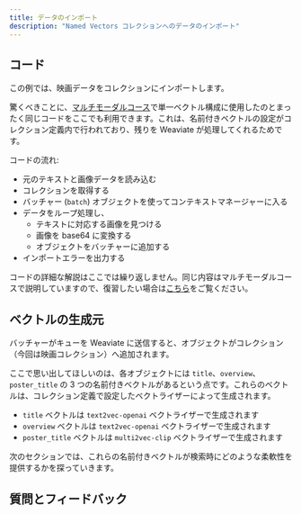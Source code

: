 ```yaml
---
title: データのインポート
description: "Named Vectors コレクションへのデータのインポート"
---
```



## <i class="fa-solid fa-code"></i> コード

この例では、映画データをコレクションにインポートします。

驚くべきことに、[マルチモーダルコース](../../starter_multimodal_data/102_mm_collections/20_create_collection.mdx)で単一ベクトル構成に使用したのとまったく同じコードをここでも利用できます。これは、名前付きベクトルの設定がコレクション定義内で行われており、残りを Weaviate が処理してくれるためです。

<FilteredTextBlock
  text={PyCode}
  startMarker="# BatchImportData"
  endMarker="# END BatchImportData"
  language="py"
/>

コードの流れ:
- 元のテキストと画像データを読み込む
- コレクションを取得する
- バッチャー (`batch`) オブジェクトを使ってコンテキストマネージャーに入る
- データをループ処理し、  
    - テキストに対応する画像を見つける  
    - 画像を base64 に変換する  
    - オブジェクトをバッチャーに追加する
- インポートエラーを出力する

コードの詳細な解説はここでは繰り返しません。同じ内容はマルチモーダルコースで説明していますので、復習したい場合は[こちら](../../starter_multimodal_data/102_mm_collections/20_create_collection.mdx)をご覧ください。

## <i class="fa-solid fa-square-chevron-right"></i> ベクトルの生成元

バッチャーがキューを Weaviate に送信すると、オブジェクトがコレクション（今回は映画コレクション）へ追加されます。

ここで思い出してほしいのは、各オブジェクトには `title`、`overview`、`poster_title` の 3 つの名前付きベクトルがあるという点です。これらのベクトルは、コレクション定義で設定したベクトライザーによって生成されます。

- `title` ベクトルは `text2vec-openai` ベクトライザーで生成されます
- `overview` ベクトルは `text2vec-openai` ベクトライザーで生成されます
- `poster_title` ベクトルは `multi2vec-clip` ベクトライザーで生成されます

次のセクションでは、これらの名前付きベクトルが検索時にどのような柔軟性を提供するかを探っていきます。

## 質問とフィードバック


<DocsFeedback/>